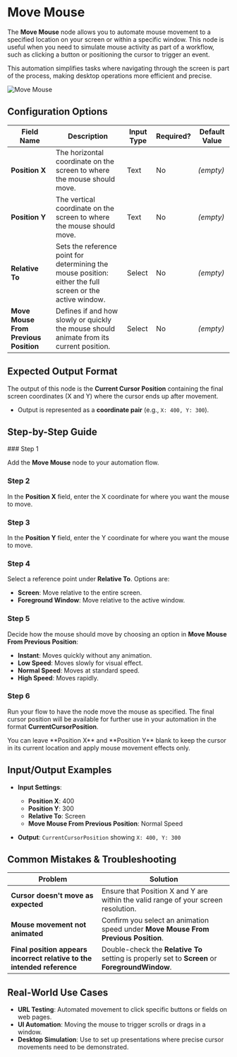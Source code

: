 
# Move Mouse

The **Move Mouse** node allows you to automate mouse movement to a specified location on your screen or within a specific window. This node is useful when you need to simulate mouse activity as part of a workflow, such as clicking a button or positioning the cursor to trigger an event.

This automation simplifies tasks where navigating through the screen is part of the process, making desktop operations more efficient and precise.

![Move Mouse](./move-mouse.png)

## Configuration Options

| Field Name                            | Description                                                                                               | Input Type | Required? | Default Value |
| ------------------------------------- | --------------------------------------------------------------------------------------------------------- | ---------- | --------- | ------------- |
| **Position X**                        | The horizontal coordinate on the screen to where the mouse should move.                                   | Text       | No        | _(empty)_     |
| **Position Y**                        | The vertical coordinate on the screen to where the mouse should move.                                     | Text       | No        | _(empty)_     |
| **Relative To**                       | Sets the reference point for determining the mouse position: either the full screen or the active window. | Select     | No        | _(empty)_     |
| **Move Mouse From Previous Position** | Defines if and how slowly or quickly the mouse should animate from its current position.                  | Select     | No        | _(empty)_     |

## Expected Output Format

The output of this node is the **Current Cursor Position** containing the final screen coordinates (X and Y) where the cursor ends up after movement.

- Output is represented as a **coordinate pair** (e.g., `X: 400, Y: 300`).

## Step-by-Step Guide

<Steps>
### Step 1

Add the **Move Mouse** node to your automation flow.

### Step 2

In the **Position X** field, enter the X coordinate for where you want the mouse to move.

### Step 3

In the **Position Y** field, enter the Y coordinate for where you want the mouse to move.

### Step 4

Select a reference point under **Relative To**. Options are:

- **Screen**: Move relative to the entire screen.
- **Foreground Window**: Move relative to the active window.

### Step 5

Decide how the mouse should move by choosing an option in **Move Mouse From Previous Position**:

- **Instant**: Moves quickly without any animation.
- **Low Speed**: Moves slowly for visual effect.
- **Normal Speed**: Moves at standard speed.
- **High Speed**: Moves rapidly.

### Step 6

Run your flow to have the node move the mouse as specified. The final cursor position will be available for further use in your automation in the format **CurrentCursorPosition**.

</Steps>

<Callout type="info" title="Note">
  You can leave **Position X** and **Position Y** blank to keep the cursor in
  its current location and apply mouse movement effects only.
</Callout>

## Input/Output Examples

- **Input Settings**:

  - **Position X**: 400
  - **Position Y**: 300
  - **Relative To**: Screen
  - **Move Mouse From Previous Position**: Normal Speed

- **Output**: `CurrentCursorPosition` showing `X: 400, Y: 300`

## Common Mistakes & Troubleshooting

| Problem                                                                 | Solution                                                                                        |
| ----------------------------------------------------------------------- | ----------------------------------------------------------------------------------------------- |
| **Cursor doesn't move as expected**                                     | Ensure that Position X and Y are within the valid range of your screen resolution.              |
| **Mouse movement not animated**                                         | Confirm you select an animation speed under **Move Mouse From Previous Position**.              |
| **Final position appears incorrect relative to the intended reference** | Double-check the **Relative To** setting is properly set to **Screen** or **ForegroundWindow**. |

## Real-World Use Cases

- **URL Testing**: Automated movement to click specific buttons or fields on web pages.
- **UI Automation**: Moving the mouse to trigger scrolls or drags in a window.
- **Desktop Simulation**: Use to set up presentations where precise cursor movements need to be demonstrated.
